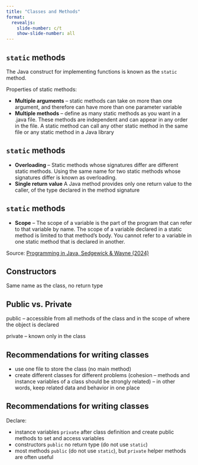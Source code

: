 ```yaml
---
title: "Classes and Methods"
format:
  revealjs:
    slide-number: c/t
    show-slide-number: all
---
```


## `static` methods

The Java construct for implementing functions is known as the `static` method.

Properties of static methods:

* **Multiple arguments** -- static methods can take on more than one argument, and therefore can have more than one parameter variable
* **Multiple methods** -- define as many static methods as you want in a .java file. These methods are independent and can appear in any order in the file. A static method can call any other static method in the same file or any static method in a Java library

## `static` methods

* **Overloading** -- Static methods whose signatures differ are different static methods. Using the same name for two static methods whose signatures differ is known as overloading.
* **Single return value** A Java method provides only one return value to the caller, of the type declared in the method signature

## `static` methods

* **Scope** -- The scope of a variable is the part of the program that can refer to that variable by name. The scope of a variable declared in a static method is limited to that method's body. You cannot refer to a variable in one static method that is declared in another.

Source: [Programming in Java, Sedgewick & Wayne (2024)](https://introcs.cs.princeton.edu/java/21function/)

## Constructors

Same name as the class, no return type

## Public vs. Private

public -- accessible from all methods of the class and in the scope of where the object is declared

private -- known only in the class

## Recommendations for writing classes

* use one file to store the class (no main method)
* create different classes for different problems (cohesion -- methods and instance variables of a class should be strongly related) -- in other words, keep related data and behavior in one place

## Recommendations for writing classes

Declare:

* instance variables `private` after class definition and create public methods to set and access variables
* constructors `public` no return type (do not use `static`)
* most methods `public` (do not use `static`), but `private` helper methods are often useful

